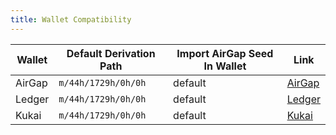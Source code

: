 ```yaml
---
title: Wallet Compatibility
---
```



<WalletCompatibilityIntro />

| Wallet | Default Derivation Path | Import AirGap Seed In Wallet | Link                               |
| ------ | ----------------------- | ---------------------------- | ---------------------------------- |
| AirGap | `m/44h/1729h/0h/0h`     | default                      | [AirGap](https://airgap.it)        |
| Ledger | `m/44h/1729h/0h/0h`     | default                      | [Ledger](https://www.ledger.com/)  |
| Kukai  | `m/44h/1729h/0h/0h`     | default                      | [Kukai](https://wallet.kukai.app/) |
